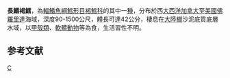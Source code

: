 {{Speciesbox 
| taxon = Phycis chesteri
| authority = [[Goode|Goode]] & [[Bean|Bean]], 1878
| image = Phycis chesteri.jpg
| status = NE
| status_system = IUCN3.1
| synonyms = *''Urophycis chesteri'', Goode & Bean, 1878
}}
'''長鰭褐鱈'''，為[[輻鰭魚綱|輻鰭魚綱]][[鱈形目|鱈形目]][[褐鱈科|褐鱈科]]的其中一[[種|種]]，分布於西[[大西洋|大西洋]][[加拿大|加拿大]]至[[美國|美國]][[佛羅里達|佛羅里達]]海域，深度90-1500公尺，體長可達42公分，棲息在[[大陸棚|大陸棚]]沙泥底質底層水域，以[[甲殼類|甲殼類]]、[[軟體動物|軟體動物]]等為食，生活習性不明。

==参考文献==
{{reflist}}
{{commons-inline|Phycis chesteri|長鰭褐鱈}}
{{Taxonbar}}

[[Category:褐鱈屬|C]]